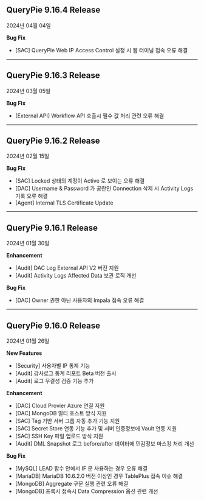 ## QueryPie 9.16.4 Release
2024년 04월 04일



**Bug Fix**

* [SAC] QueryPie Web IP Access Control 설정 시 웹 터미널 접속 오류 해결

---

## QueryPie 9.16.3 Release
2024년 03월 05일



**Bug Fix**

* [External API] Workflow API 호출시 필수 값 처리 관련 오류 해결

---

## QueryPie 9.16.2 Release
2024년 02월 15일



**Bug Fix**

* [SAC] Locked 상태의 계정이 Active 로 보이는 오류 해결
* [DAC] Username & Password 가 공란인 Connection 삭제 시 Activity Logs 기록 오류 해결
* [Agent] Internal TLS Certificate Update



---

## QueryPie 9.16.1 Release
2024년 01월 30일



**Enhancement**

* [Audit] DAC Log External API V2 버전 지원 
* [Audit] Activity Logs Affected Data 보관 로직 개선 



**Bug Fix**

* [DAC] Owner 권한 아닌 사용자의 Impala 접속 오류 해결



---

## QueryPie 9.16.0 Release
2024년 01월 26일



**New Features**

* [Security] 사용자별 IP 통제 기능 
* [Audit] 감사로그 통계 리포트 Beta 버전 출시
* [Audit] 로그 무결성 검증 기능 추가



**Enhancement**

* [DAC] Cloud Provier Azure 연결 지원 
* [DAC] MongoDB 멀티 호스트 방식 지원 
* [SAC] Tag 기반 서버 그룹 자동 추가 기능 지원 
* [SAC] Secret Store 연동 기능 추가 및 서버 인증정보에 Vault 연동 지원
* [SAC] SSH Key 파일 업로드 방식 지원
* [Audit] DML Snapshot 로그 before/after 데이터에 민감정보 마스킹 처리 개선



**Bug Fix**

* [MySQL] LEAD 함수 안에서 IF 문 사용하는 경우 오류 해결
* [MariaDB] MariaDB 10.6.2.0 버전 이상인 경우 TablePlus 접속 이슈 해결
* [MongoDB] Aggregate 구문 실행 관련 오류 해결
* [MongoDB] 프록시 접속시 Data Compression 옵션 관련 개선
